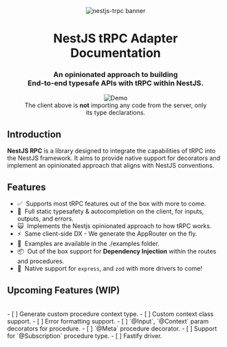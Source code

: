 
<div className="opacity-70 pt-7" align="center">
  <Image src="/docs-logo.png" width={200} height={200} alt="nestjs-trpc banner"/>
</div>
<a href="https://nestjs-trpc.io/" target="_blank" rel="noopener">
</a>
<div align="center">
  <h1 className="text-3xl font-extrabold pt-7">NestJS tRPC Adapter Documentation</h1>
  <h3 className="text-xl pb-5">An opinionated approach to building<br />End-to-end typesafe APIs with tRPC within NestJS.</h3>
  <figure>
    <img src="https://assets.trpc.io/www/v10/v10-dark-landscape.gif" alt="Demo" />
      <div align="center pt-5">
        The client above is <strong>not</strong> importing any code from the server, only its type declarations.
      </div>
  </figure>
</div>

## Introduction
**NestJS RPC** is a library designed to integrate the capabilities of tRPC into the NestJS framework. It aims to provide native support for decorators and implement an opinionated approach that aligns with NestJS conventions.

## Features
- ✅&nbsp; Supports most tRPC features out of the box with more to come.
- 🧙‍&nbsp; Full static typesafety & autocompletion on the client, for inputs, outputs, and errors.
- 🙀&nbsp; Implements the Nestjs opinionated approach to how tRPC works.
- ⚡️&nbsp; Same client-side DX - We generate the AppRouter on the fly.
- 🔋&nbsp; Examples are available in the ./examples folder.
- 📦&nbsp; Out of the box support for **Dependency Injection** within the routes and procedures.
- 👀&nbsp; Native support for `express`, and `zod` with more drivers to come!

## Upcoming Features (WIP)
<br/>
- [ ] Generate custom procedure context type.
- [ ] Custom context class support.
- [ ] Error formatting support.
- [ ] `@Input`, `@Context` param decorators for procedure.
- [ ] `@Meta` procedure decorator.
- [ ] Support for `@Subscription` procedure type.
- [ ] Fastify driver.

